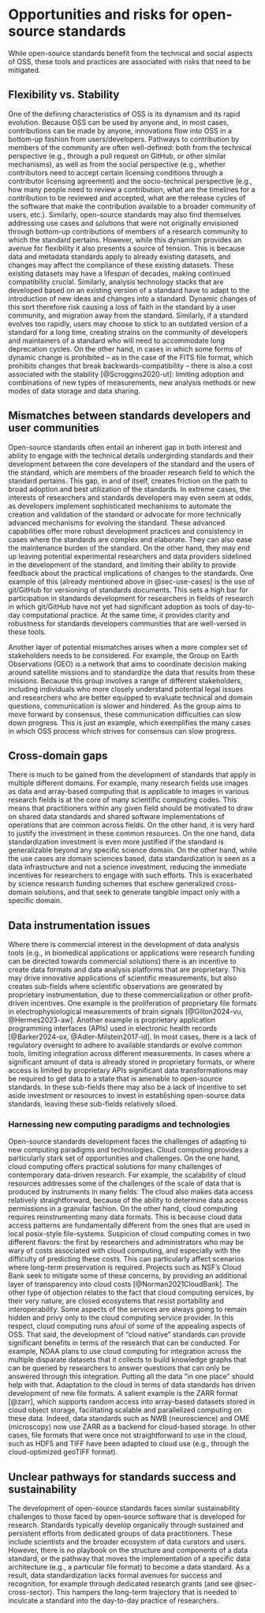 # Opportunities and risks for open-source standards {#sec-challenges}

While open-source standards benefit from the technical and social aspects of
OSS, these tools and practices are associated with risks that need to be
mitigated.

## Flexibility vs. Stability

One of the defining characteristics of OSS is its dynamism and its rapid
evolution. Because OSS can be used by anyone and, in most cases, contributions
can be made by anyone, innovations flow into OSS in a bottom-up fashion from
users/developers. Pathways to contribution by members of the community are
often well-defined: both from the technical perspective (e.g., through a pull
request on GitHub, or other similar mechanisms), as well as from the social
perspective (e.g., whether contributors need to accept certain licensing
conditions through a contributor licensing agreement) and the socio-technical
perspective (e.g., how many people need to review a contribution, what are the
timelines for a contribution to be reviewed and accepted, what are the release
cycles of the software that make the contribution available to a broader
community of users, etc.). Similarly, open-source standards may also find
themselves addressing use cases and solutions that were not originally
envisioned through bottom-up contributions of members of a research community
to which the standard pertains. However, while this dynamism provides an avenue
for flexibility it also presents a source of tension. This is because data and
metadata standards apply to already existing datasets, and changes may affect
the compliance of these existing datasets. These existing datasets may have a
lifespan of decades, making continued compatibility crucial. Similarly,
analysis technology stacks that are developed based on an existing version of a
standard have to adapt to the introduction of new ideas and changes into a
standard. Dynamic changes of this sort therefore risk causing a loss of faith
in the standard by a user community, and migration away from the standard.
Similarly, if a standard evolves too rapidly, users may choose to stick to an
outdated version of a standard for a long time, creating strains on the
community of developers and maintainers of a standard who will need to
accommodate long deprecation cycles. On the other hand, in cases in which some
forms of dynamic change is prohibited -- as in the case of the FITS file
format, which prohibits changes that break backwards-compatibility -- there is
also a cost associated with the stability [@Scroggins2020-ut]: limiting
adoption and combinations of new types of measurements, new analysis methods or
new modes of data storage and data sharing.

## Mismatches between standards developers and user communities

Open-source standards often entail an inherent gap in both interest and ability
to engage with the technical details undergirding standards and their
development between the core developers of the standard and the users of the
standard, which are members of the broader research field to which the standard
pertains. This gap, in and of itself, creates friction on the path to broad
adoption and best utilization of the standards. In extreme cases, the interests
of researchers and standards developers may even seem at odds, as developers
implement sophisticated mechanisms to automate the creation and validation of
the standard or advocate for more technically advanced mechanisms for evolving
the standard. These advanced capabilities offer more robust development
practices and consistency in cases where the standards are complex and
elaborate. They can also ease the maintenance burden of the standard. On the
other hand, they may end up leaving potential experimental researchers and data
providers sidelined in the development of the standard, and limiting their
ability to provide feedback about the practical implications of changes to the
standards. One example of this (already mentioned above in @sec-use-cases) is
the use of git/GitHub for versioning of standards documents. This sets a high
bar for participation in standards development for researchers in fields of
research in which git/GitHub have not yet had significant adoption as tools of
day-to-day computational practice. At the same time, it provides clarity and
robustness for standards developers communities that are well-versed in these
tools.

Another layer of potential mismatches arises when a more complex set of
stakeholders needs to be considered. For example, the Group on Earth
Observations (GEO) is a network that aims to coordinate decision making around
satellite missions and to standardize the data that results from these
missions. Because this group involves a range of different stakeholders,
including individuals who more closely understand potential legal issues and
researchers who are better equipped to evaluate technical and domain questions,
communication is slower and hindered. As the group aims to move forward by
consensus, these communication difficulties can slow down progress. This is
just an example, which exemplifies the many cases in which OSS process which
strives for consensus can slow progress.


## Cross-domain gaps

There is much to be gained from the development of standards that apply in
multiple different domains. For example, many research fields use images as
data and array-based computing that is applicable to images in various research
fields is at the core of many scientific computing codes. This means that
practitioners within any given field should be motivated to draw on shared data
standards and shared software implementations of operations that are common
across fields. On the other hand, it is very hard to justify the investment in
these common resources. On the one hand, data standardization investment is
even more justified if the standard is generalizable beyond any specific
science domain. On the other hand, while the use cases are domain sciences
based, data standardization is seen as a data infrastructure and not a science
investment, reducing the immediate incentives for researchers to engage with
such efforts. This is exacerbated by science research funding schemes that
eschew generalized cross-domain solutions, and that seek to generate tangible
impact only with a specific domain.

## Data instrumentation issues

Where there is commercial interest in the development of data analysis tools
(e.g., in biomedical applications or applications were research funding can be
directed towards commercial solutions) there is an incentive to create data
formats and data analysis platforms that are proprietary. This may drive
innovative applications of scientific measurements, but also creates sub-fields
where scientific observations are generated by proprietary instrumentation, due
to these commercialization or other profit-driven incentives. One example is
the proliferation of proprietary file formats in electrophysiological
measurements of brain signals [@Gillon2024-vu, @Hermes2023-aw]. Another example
is proprietary application programming interfaces (APIs) used in electronic
health records [@Barker2024-ox, @Adler-Milstein2017-id]. In most cases, there
is a lack of regulatory oversight to adhere to available standards or evolve
common tools, limiting integration across different measurements. In cases
where a significant amount of data is already stored in proprietary formats, or
where access is limited by proprietary APIs significant data transformations
may be required to get data to a state that is amenable to open-source
standards. In these sub-fields there may also be a lack of incentive to set
aside investment or resources to invest in establishing open-source data
standards, leaving these sub-fields relatively siloed.

### Harnessing new computing paradigms and technologies

Open-source standards development faces the challenges of adapting to new
computing paradigms and technologies. Cloud computing provides a particularly
stark set of opportunities and challenges. On the one hand, cloud computing
offers practical solutions for many challenges of contemporary data-driven
research. For example, the scalability of cloud resources addresses some of the
challenges of the scale of data that is produced by instruments in many fields.
The cloud also makes data access relatively straightforward, because of the
ability to determine data access permissions in a granular fashion. On the
other hand, cloud computing requires reinstrumenting many data formats. This is
because cloud data access patterns are fundamentally different from the ones
that are used in local posix-style file-systems. Suspicion of cloud computing
comes in two different flavors: the first by researchers and administrators who
may be wary of costs associated with cloud computing, and especially with the
difficulty of predicting these costs. This can particularly affect scenarios
where long-term preservation is required. Projects such as NSF's Cloud Bank
seek to mitigate some of these concerns, by providing an additional layer of
transparency into cloud costs [@Norman2021CloudBank]. The other type of
objection relates to the fact that cloud computing services, by their very
nature, are closed ecosystems that resist portability and interoperability.
Some aspects of the services are always going to remain hidden and privy only
to the cloud computing service provider. In this respect, cloud computing runs
afoul of some of the appealing aspects of OSS. That said, the development of
"cloud native" standards can provide significant benefits in terms of the
research that can be conducted. For example, NOAA plans to use cloud computing
for integration across the multiple disparate datasets that it collects to
build knowledge graphs that can be queried by researchers to answer questions
that can only be answered through this integration. Putting all the data "in
one place" should help with that. Adaptation to the cloud in terms of data
standards has driven development of new file formats. A salient example is the
ZARR format [@zarr], which supports random access into array-based datasets
stored in cloud object storage, facilitating scalable and parallelized
computing on these data. Indeed, data standards such as NWB (neuroscience) and
OME (microscopy) now use ZARR as a backend for cloud-based storage. In other
cases, file formats that were once not straightforward to use in the cloud,
such as HDF5 and TIFF have been adapted to cloud use (e.g., through the
cloud-optimized geoTIFF format).


## Unclear pathways for standards success and sustainability

The development of open-source standards faces similar sustainability challenges to
those faced by open-source software that is developed for research. Standards
typically develop organically through sustained and persistent efforts from
dedicated groups of data practitioners. These include scientists and the
broader ecosystem of data curators and users. However, there is no playbook on
the structure and components of a data standard, or the pathway that moves the
implementation of a specific data architecture (e.g., a particular file format)
to become a data standard. As a result, data standardization lacks formal
avenues for success and recognition, for example through dedicated research
grants (and see @sec-cross-sector). This hampers the long-term trajectory that
is needed to inculcate a standard into the day-to-day practice of researchers.





